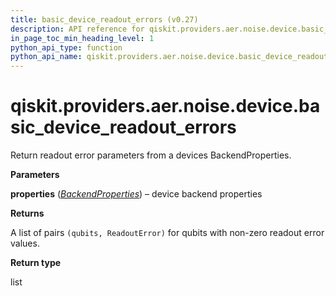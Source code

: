 ```yaml
---
title: basic_device_readout_errors (v0.27)
description: API reference for qiskit.providers.aer.noise.device.basic_device_readout_errors in qiskit v0.27
in_page_toc_min_heading_level: 1
python_api_type: function
python_api_name: qiskit.providers.aer.noise.device.basic_device_readout_errors
---
```


<span id="qiskit-providers-aer-noise-device-basic-device-readout-errors" />

# qiskit.providers.aer.noise.device.basic\_device\_readout\_errors

<Function id="qiskit.providers.aer.noise.device.basic_device_readout_errors" isDedicatedPage={true} github="https://github.com/qiskit/qiskit-aer/tree/stable/0.8/qiskit/providers/aer/noise/device/models.py" signature="basic_device_readout_errors(properties)">
  Return readout error parameters from a devices BackendProperties.

  **Parameters**

  **properties** ([*BackendProperties*](qiskit.providers.models.BackendProperties "qiskit.providers.models.BackendProperties")) – device backend properties

  **Returns**

  A list of pairs `(qubits, ReadoutError)` for qubits with non-zero readout error values.

  **Return type**

  list
</Function>

